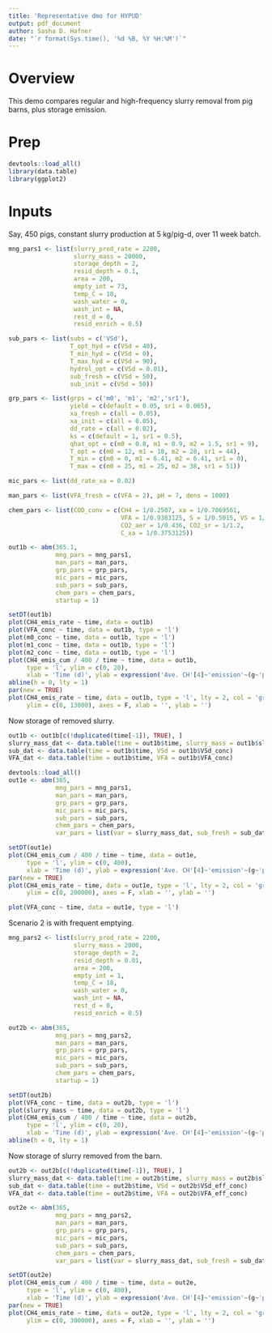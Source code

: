 ```yaml
---
title: 'Representative dmo for HYPUD'
output: pdf_document
author: Sasha D. Hafner
date: "`r format(Sys.time(), '%d %B, %Y %H:%M')`"
---
```


# Overview
This demo compares regular and high-frequency slurry removal from pig barns, plus storage emission.

# Prep

```r
devtools::load_all()
library(data.table)
library(ggplot2)
```

# Inputs
Say, 450 pigs, constant slurry production at 5 kg/pig-d, over 11 week batch.

```r
mng_pars1 <- list(slurry_prod_rate = 2200, 
                  slurry_mass = 20000,     
                  storage_depth = 2,     
                  resid_depth = 0.1,      
                  area = 200,              
                  empty_int = 73,          
                  temp_C = 18, 
                  wash_water = 0,            
                  wash_int = NA,
                  rest_d = 0,
                  resid_enrich = 0.5)
```

```r
sub_pars <- list(subs = c('VSd'),
                 T_opt_hyd = c(VSd = 40),
                 T_min_hyd = c(VSd = 0),
                 T_max_hyd = c(VSd = 90),
                 hydrol_opt = c(VSd = 0.01),
                 sub_fresh = c(VSd = 50),
                 sub_init = c(VSd = 50))
```

```r
grp_pars <- list(grps = c('m0', 'm1', 'm2','sr1'),
                 yield = c(default = 0.05, sr1 = 0.065),
                 xa_fresh = c(all = 0.05),
                 xa_init = c(all = 0.05),
                 dd_rate = c(all = 0.02),
                 ks = c(default = 1, sr1 = 0.5),
                 qhat_opt = c(m0 = 0.8, m1 = 0.9, m2 = 1.5, sr1 = 9),
                 T_opt = c(m0 = 12, m1 = 18, m2 = 28, sr1 = 44),
                 T_min = c(m0 = 0, m1 = 6.41, m2 = 6.41, sr1 = 0),
                 T_max = c(m0 = 25, m1 = 25, m2 = 38, sr1 = 51))
```

```r
mic_pars <- list(dd_rate_xa = 0.02)
```

```r
man_pars <- list(VFA_fresh = c(VFA = 2), pH = 7, dens = 1000)

chem_pars <- list(COD_conv = c(CH4 = 1/0.2507, xa = 1/0.7069561,
                               VFA = 1/0.9383125, S = 1/0.5015, VS = 1/0.69, 
                               CO2_aer = 1/0.436, CO2_sr = 1/1.2, 
                               C_xa = 1/0.3753125))
```

```r
out1b <- abm(365.1,
             mng_pars = mng_pars1,
             man_pars = man_pars,
             grp_pars = grp_pars,
             mic_pars = mic_pars,
             sub_pars = sub_pars,
             chem_pars = chem_pars,
             startup = 1)
```


```r
setDT(out1b)
plot(CH4_emis_rate ~ time, data = out1b) 
plot(VFA_conc ~ time, data = out1b, type = 'l') 
plot(m0_conc ~ time, data = out1b, type = 'l') 
plot(m1_conc ~ time, data = out1b, type = 'l') 
plot(m2_conc ~ time, data = out1b, type = 'l') 
plot(CH4_emis_cum / 400 / time ~ time, data = out1b, 
     type = 'l', ylim = c(0, 20), 
     xlab = 'Time (d)', ylab = expression('Ave. CH'[4]~'emission'~(g~'pig'^'-1'~d^'-1')))
abline(h = 0, lty = 1)
par(new = TRUE)
plot(CH4_emis_rate ~ time, data = out1b, type = 'l', lty = 2, col = 'gray46', 
     ylim = c(0, 13000), axes = F, xlab = '', ylab = '')
```

Now storage of removed slurry.

```r
out1b <- out1b[c(!duplicated(time[-1]), TRUE), ]
slurry_mass_dat <- data.table(time = out1b$time, slurry_mass = out1b$slurry_mass_eff)
sub_dat <- data.table(time = out1b$time, VSd = out1b$VSd_conc)
VFA_dat <- data.table(time = out1b$time, VFA = out1b$VFA_conc)
```

```r
devtools::load_all()
out1e <- abm(365,
             mng_pars = mng_pars1,
             man_pars = man_pars,
             grp_pars = grp_pars,
             mic_pars = mic_pars,
             sub_pars = sub_pars,
             chem_pars = chem_pars,
             var_pars = list(var = slurry_mass_dat, sub_fresh = sub_dat, VFA_fresh = VFA_dat))
```

```r
setDT(out1e)
plot(CH4_emis_cum / 400 / time ~ time, data = out1e, 
     type = 'l', ylim = c(0, 400), 
     xlab = 'Time (d)', ylab = expression('Ave. CH'[4]~'emission'~(g~'pig'^'-1'~d^'-1')))
par(new = TRUE)
plot(CH4_emis_rate ~ time, data = out1e, type = 'l', lty = 2, col = 'gray46', 
     ylim = c(0, 200000), axes = F, xlab = '', ylab = '')
```

```r
plot(VFA_conc ~ time, data = out1e, type = 'l')
```

Scenario 2 is with frequent emptying.


```r
mng_pars2 <- list(slurry_prod_rate = 2200, 
                  slurry_mass = 2000,     
                  storage_depth = 2,     
                  resid_depth = 0.01,      
                  area = 200,              
                  empty_int = 1,          
                  temp_C = 18, 
                  wash_water = 0,            
                  wash_int = NA,
                  rest_d = 0,
                  resid_enrich = 0.5)
```


```r
out2b <- abm(365,
             mng_pars = mng_pars2,
             man_pars = man_pars,
             grp_pars = grp_pars,
             mic_pars = mic_pars,
             sub_pars = sub_pars,
             chem_pars = chem_pars,
             startup = 1)
```


```r
setDT(out2b)
plot(VFA_conc ~ time, data = out2b, type = 'l') 
plot(slurry_mass ~ time, data = out2b, type = 'l') 
plot(CH4_emis_cum / 400 / time ~ time, data = out2b, 
     type = 'l', ylim = c(0, 20), 
     xlab = 'Time (d)', ylab = expression('Ave. CH'[4]~'emission'~(g~'pig'^'-1'~d^'-1')))
abline(h = 0, lty = 1)
```

Now storage of slurry removed from the barn.

```r
out2b <- out2b[c(!duplicated(time[-1]), TRUE), ]
slurry_mass_dat <- data.table(time = out2b$time, slurry_mass = out2b$slurry_mass_eff)
sub_dat <- data.table(time = out2b$time, VSd = out2b$VSd_eff_conc)
VFA_dat <- data.table(time = out2b$time, VFA = out2b$VFA_eff_conc)
```

```r
out2e <- abm(365,
             mng_pars = mng_pars2,
             man_pars = man_pars,
             grp_pars = grp_pars,
             mic_pars = mic_pars,
             sub_pars = sub_pars,
             chem_pars = chem_pars,
             var_pars = list(var = slurry_mass_dat, sub_fresh = sub_dat, VFA_fresh = VFA_dat))
```

```r
setDT(out2e)
plot(CH4_emis_cum / 400 / time ~ time, data = out2e, 
     type = 'l', ylim = c(0, 400), 
     xlab = 'Time (d)', ylab = expression('Ave. CH'[4]~'emission'~(g~'pig'^'-1'~d^'-1')))
par(new = TRUE)
plot(CH4_emis_rate ~ time, data = out2e, type = 'l', lty = 2, col = 'gray46', 
     ylim = c(0, 300000), axes = F, xlab = '', ylab = '')
```




